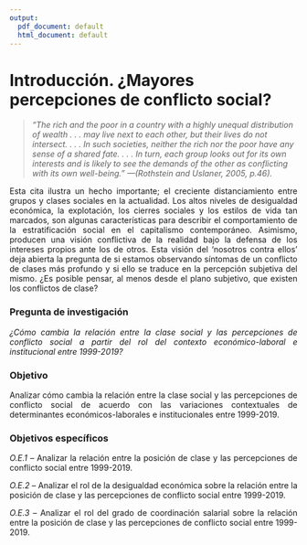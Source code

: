 ```yaml
---
output:
  pdf_document: default
  html_document: default
---
```

# Introducción. ¿Mayores percepciones de conflicto social? {-#intro}

> *“The rich and the poor in a country with a highly unequal distribution of wealth . . . may live next to each other, but their lives do not intersect. . . . In such societies, neither the rich nor the poor have any sense of a shared fate. . . . In turn, each group looks out for its own interests and is likely to see the demands of the other as conflicting with its own well-being.” ---(Rothstein and Uslaner, 2005, p.46).*

<div style="text-align: justify">

Esta cita ilustra un hecho importante; el creciente distanciamiento entre grupos y clases sociales en la actualidad. Los altos niveles de desigualdad económica, la explotación, los cierres sociales y los estilos de vida tan marcados, son algunas características para describir el comportamiento de la estratificación social en el capitalismo contemporáneo. Asimismo, producen una visión conflictiva de la realidad bajo la defensa de los intereses propios ante los de otros. Esta visión del ‘nosotros contra ellos’ deja abierta la pregunta de si estamos observando síntomas de un conflicto de clases más profundo y si ello se traduce en la percepción subjetiva del mismo. ¿Es posible pensar, al menos desde el plano subjetivo, que existen los conflictos de clase?

### Pregunta de investigación {-}

*¿Cómo cambia la relación entre la clase social y las percepciones de conflicto social a partir del rol del contexto económico-laboral e institucional entre 1999-2019?*

### Objetivo {-}

Analizar cómo cambia la relación entre la clase social y las percepciones de conflicto social de acuerdo con las variaciones contextuales de determinantes económicos-laborales e institucionales entre 1999-2019.

### Objetivos específicos {-}

*O.E.1* – Analizar la relación entre la posición de clase y las percepciones de conflicto social entre 1999-2019.

*O.E.2* – Analizar el rol de la desigualdad económica sobre la relación entre la posición de clase y las percepciones de conflicto social entre 1999-2019.

*O.E.3* – Analizar el rol del grado de coordinación salarial sobre la relación entre la posición de clase y las percepciones de conflicto social entre 1999-2019. 


